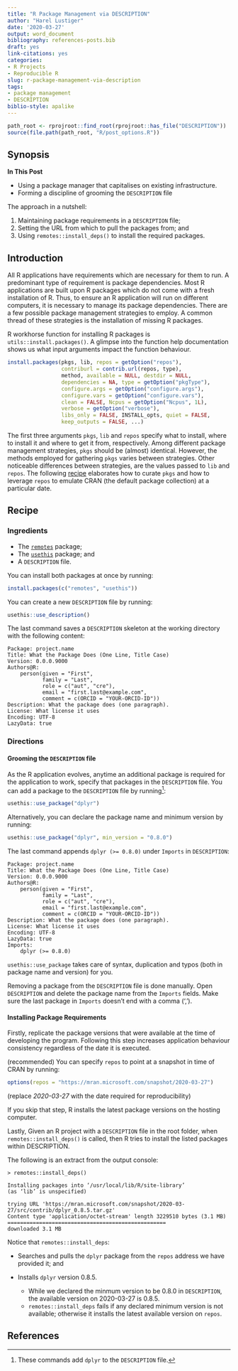 ```yaml
---
title: "R Package Management via DESCRIPTION"
author: "Harel Lustiger"
date: '2020-03-27'
output: word_document
bibliography: references-posts.bib
draft: yes
link-citations: yes
categories:
- R Projects
- Reproducible R
slug: r-package-management-via-description
tags:
- package management
- DESCRIPTION
biblio-style: apalike
---
```


```r
path_root <- rprojroot::find_root(rprojroot::has_file("DESCRIPTION"))
source(file.path(path_root, "R/post_options.R"))
```

## Synopsis

**In This Post**

* Using a package manager that capitalises on existing infrastructure. 
* Forming a discipline of grooming the `DESCRIPTION` file

The approach in a nutshell:

1. Maintaining package requirements in a `DESCRIPTION` file; 
2. Setting the URL from which to pull the packages from; and
3. Using `remotes::install_deps()` to install the required packages.

## Introduction

All R applications have requirements which are necessary for them to run. A
predominant type of requirement is package dependencies. Most R applications are
built upon R packages which do not come with a fresh installation of R. Thus, to
ensure an R application will run on different computers, it is necessary to
manage its package dependencies. There are a few possible package management
strategies to employ. A common thread of these strategies is the installation of
missing R packages.

R workhorse function for installing R packages is `utils::install.packages()`. A
glimpse into the function help documentation shows us what input arguments
impact the function behaviour.

```r
install.packages(pkgs, lib, repos = getOption("repos"),
                 contriburl = contrib.url(repos, type),
                 method, available = NULL, destdir = NULL,
                 dependencies = NA, type = getOption("pkgType"),
                 configure.args = getOption("configure.args"),
                 configure.vars = getOption("configure.vars"),
                 clean = FALSE, Ncpus = getOption("Ncpus", 1L),
                 verbose = getOption("verbose"),
                 libs_only = FALSE, INSTALL_opts, quiet = FALSE,
                 keep_outputs = FALSE, ...)
```

The first three arguments `pkgs`, `lib` and `repos` specify what to install,
where to install it and where to get it from, respectively. Among different
package management strategies, `pkgs` should be (almost) identical. However, the
methods employed for gathering `pkgs` varies between strategies. Other
noticeable differences between strategies, are the values passed to `lib` and
`repos`. The following [recipe](#Recipe) elaborates how to curate `pkgs` and how
to leverage `repos` to emulate CRAN (the default package collection) at a
particular date.

<!-- The objectives of the strategy in this document are -->
<!-- https://www.infoq.com/presentations/Simple-Made-Easy/ -->

## Recipe {#Recipe}

### Ingredients

* The [`remotes`](https://github.com/r-lib/remotes) package;
* The [`usethis`](https://github.com/r-lib/usethis/) package; and
* A `DESCRIPTION` file.

You can install both packages at once by running:

```r
install.packages(c("remotes", "usethis"))
```

You can create a new `DESCRIPTION` file by running:

```r
usethis::use_description()
```

The last command saves a `DESCRIPTION` skeleton at the working directory with
the following content:

```
Package: project.name
Title: What the Package Does (One Line, Title Case)
Version: 0.0.0.9000
Authors@R: 
    person(given = "First",
           family = "Last",
           role = c("aut", "cre"),
           email = "first.last@example.com",
           comment = c(ORCID = "YOUR-ORCID-ID"))
Description: What the package does (one paragraph).
License: What license it uses
Encoding: UTF-8
LazyData: true
```

### Directions

#### Grooming the `DESCRIPTION` file

As the R application evolves, anytime an additional package is required for the
application to work, specify that packages in the `DESCRIPTION` file. You can
add a package to the `DESCRIPTION` file by running[^dplyr]:

```r
usethis::use_package("dplyr")
```

Alternatively, you can declare the package name and minimum version by running:

```r
usethis::use_package("dplyr", min_version = "0.8.0")
```

The last command appends `dplyr (>= 0.8.0)` under `Imports` in `DESCRIPTION`:

```
Package: project.name
Title: What the Package Does (One Line, Title Case)
Version: 0.0.0.9000
Authors@R: 
    person(given = "First",
           family = "Last",
           role = c("aut", "cre"),
           email = "first.last@example.com",
           comment = c(ORCID = "YOUR-ORCID-ID"))
Description: What the package does (one paragraph).
License: What license it uses
Encoding: UTF-8
LazyData: true
Imports: 
    dplyr (>= 0.8.0)
```

`usethis::use_package` takes care of syntax, duplication and typos (both in
package name and version) for you.

Removing a package from the `DESCRIPTION` file is done manually. Open
`DESCRIPTION` and delete the package name from the `Imports` fields. Make sure
the last package in `Imports` doesn’t end with a comma (',').

#### Installing Package Requirements

Firstly, replicate the package versions that were available at the time of
developing the program. Following this step increases application behaviour
consistency regardless of the date it is executed.

(recommended) You can specify `repos` to point at a snapshot in time of CRAN by
running:

```r
options(repos = "https://mran.microsoft.com/snapshot/2020-03-27")
```

(replace _2020-03-27_ with the date required for reproducibility)

If you skip that step, R installs the latest package versions on the hosting
computer.

Lastly, Given an R project with a `DESCRIPTION` file in the root folder, when
`remotes::install_deps()` is called, then R tries to install the listed packages
within DESCRIPTION.

The following is an extract from the output console:

```
> remotes::install_deps()

Installing packages into ‘/usr/local/lib/R/site-library’
(as ‘lib’ is unspecified)

trying URL 'https://mran.microsoft.com/snapshot/2020-03-27/src/contrib/dplyr_0.8.5.tar.gz'
Content type 'application/octet-stream' length 3229510 bytes (3.1 MB)
==================================================
downloaded 3.1 MB
```

Notice that `remotes::install_deps`:

* Searches and pulls the `dplyr` package from the `repos` address we have
provided it; and

* Installs `dplyr` version 0.8.5. 
    * While we declared the minmum version to be 0.8.0 in `DESCRIPTION`, the
    available version on 2020-03-27 is 0.8.5.
    * `remotes::install_deps` fails if any declared minimum version is not
    available; otherwise it installs the latest available version on `repos`.

## References

[^dplyr]: These commands add `dplyr` to the `DESCRIPTION` file.

